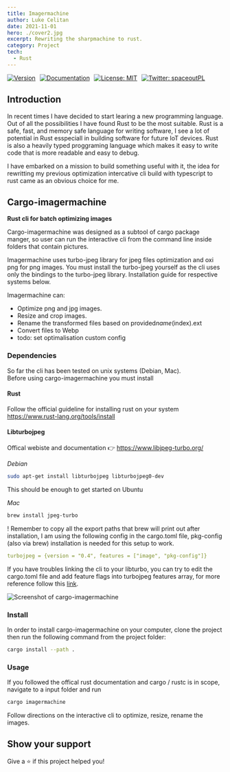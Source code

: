 ```yaml
---
title: Imagermachine
author: Luke Celitan
date: 2021-11-01
hero: ./cover2.jpg
excerpt: Rewriting the sharpmachine to rust.
category: Project
tech:
  - Rust
---
```


<div style="display: flex; justify-content: flex-start; gap: 10px; width: 100%; margin: auto; max-width: 1150px;">
  <a href="https://github.com/MassivDash/cargo-imagermachine" target="_blank">
    <img
      alt="Version"
      src="https://img.shields.io/badge/version-0.2.0-blue.svg?cacheSeconds=2592000"
    />
  </a>
  <a href="https://github.com/MassivDash/cargo-imagermachine" target="_blank">
    <img
      alt="Documentation"
      src="https://img.shields.io/badge/documentation-yes-brightgreen.svg"
    />
  </a>
  <a href="#" target="_blank">
    <img
      alt="License: MIT"
      src="https://img.shields.io/badge/License-MIT-yellow.svg"
    />
  </a>
  <a href="https://twitter.com/spaceoutPL" target="_blank">
    <img
      alt="Twitter: spaceoutPL"
      src="https://img.shields.io/twitter/follow/spaceoutPL.svg?style=social"
    />
  </a>
</div>

## Introduction

In recent times I have decided to start learing a new programming language. Out
of all the possibilities I have found Rust to be the most suitable. Rust is a
safe, fast, and memory safe language for writing software, I see a lot of
potential in Rust esspeciall in building software for future IoT devices. Rust
is also a heavily typed proggraming language which makes it easy to write code
that is more readable and easy to debug.

I have embarked on a mission to build something useful with it, the idea for
rewritting my previous optimization intercative cli build with typescript to
rust came as an obvious choice for me.

## Cargo-imagermachine

**Rust cli for batch optimizing images**

Cargo-imagermachine was designed as a subtool of cargo package manger, so user
can run the interactive cli from the command line inside folders that contain
pictures.

Imagermachine uses turbo-jpeg library for jpeg files optimization and oxi png
for png images. You must install the turbo-jpeg yourself as the cli uses only
the bindings to the turbo-jpeg library. Installation guide for respective
systems below.

Imagermachine can:

- Optimize png and jpg images.
- Resize and crop images.
- Rename the transformed files based on provided*name*(index).ext
- Convert files to Webp
- todo: set optimalisation custom config

### Dependencies

So far the cli has been tested on unix systems (Debian, Mac).  
Before using cargo-imagermachine you must install

#### Rust

Follow the official guideline for installing rust on your system
https://www.rust-lang.org/tools/install

#### Libturbojpeg

Offical webiste and documentation 👉 https://www.libjpeg-turbo.org/

_Debian_

```bash
sudo apt-get install libturbojpeg libturbojpeg0-dev
```

This should be enough to get started on Ubuntu

_Mac_

```bash
brew install jpeg-turbo
```

! Remember to copy all the export paths that brew will print out after
installation, I am using the following config in the cargo.toml file, pkg-config
(also via brew) installation is needed for this setup to work.

```yml
turbojpeg = {version = "0.4", features = ["image", "pkg-config"]}
```

If you have troubles linking the cli to your libturbo, you can try to edit the
cargo.toml file and add feature flags into turbojpeg features array, for more
reference follow this
[link](https://github.com/honzasp/rust-turbojpeg#requirements).

![Screenshot of cargo-imagermachine](./imagermachine.png)

### Install

In order to install cargo-imagermachine on your computer, clone the project then
run the following command from the project folder:

```sh
cargo install --path .
```

### Usage

If you followed the offical rust documentation and cargo / rustc is in scope,
navigate to a input folder and run

```sh
cargo imagermachine
```

Follow directions on the interactive cli to optimize, resize, rename the images.

## Show your support

Give a ⭐️ if this project helped you!
